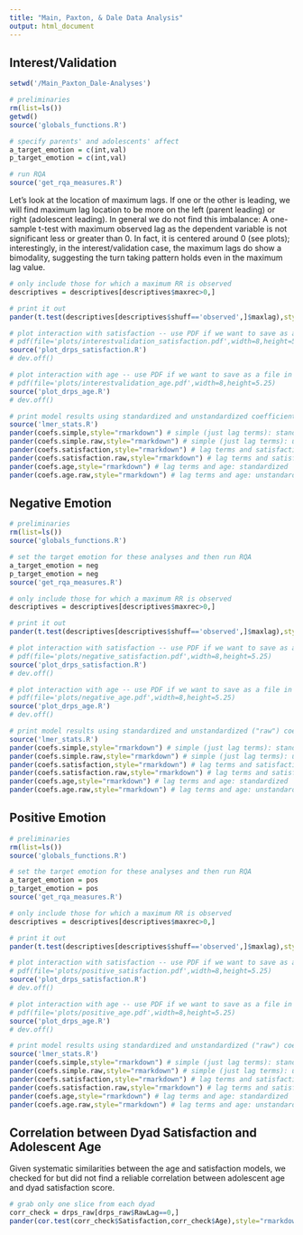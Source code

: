 ```yaml
---
title: "Main, Paxton, & Dale Data Analysis"
output: html_document
---
```


Interest/Validation
-----

```r

setwd('/Main_Paxton_Dale-Analyses')

# preliminaries 
rm(list=ls())
getwd()
source('globals_functions.R')

# specify parents' and adolescents' affect
a_target_emotion = c(int,val)
p_target_emotion = c(int,val)

# run RQA
source('get_rqa_measures.R')

```

Let's look at the location of maximum lags. If one or the other is leading, we will find maximum lag location to be more on the left (parent leading) or right (adolescent leading). In general we do not find this imbalance: A one-sample t-test with maximum observed lag as the dependent variable is not significant less or greater than 0. In fact, it is centered around 0 (see plots); interestingly, in the interest/validation case, the maximum lags do show a bimodality, suggesting the turn taking pattern holds even in the maximum lag value.

```r

# only include those for which a maximum RR is observed
descriptives = descriptives[descriptives$maxrec>0,]

# print it out
pander(t.test(descriptives[descriptives$shuff=='observed',]$maxlag),style="rmarkdown")

# plot interaction with satisfaction -- use PDF if we want to save as a file in a subdirectory
# pdf(file='plots/interestvalidation_satisfaction.pdf',width=8,height=5.25)
source('plot_drps_satisfaction.R')
# dev.off()

# plot interaction with age -- use PDF if we want to save as a file in a subdirectory
# pdf(file='plots/interestvalidation_age.pdf',width=8,height=5.25)
source('plot_drps_age.R')
# dev.off()

# print model results using standardized and unstandardized coefficients
source('lmer_stats.R')
pander(coefs.simple,style="rmarkdown") # simple (just lag terms): standardized
pander(coefs.simple.raw,style="rmarkdown") # simple (just lag terms): unstandardized
pander(coefs.satisfaction,style="rmarkdown") # lag terms and satisfaction: standardized
pander(coefs.satisfaction.raw,style="rmarkdown") # lag terms and satisfaction: unstandardized
pander(coefs.age,style="rmarkdown") # lag terms and age: standardized
pander(coefs.age.raw,style="rmarkdown") # lag terms and age: unstandardized

```

Negative Emotion
------


```r

# preliminaries
rm(list=ls())
source('globals_functions.R')

# set the target emotion for these analyses and then run RQA
a_target_emotion = neg
p_target_emotion = neg
source('get_rqa_measures.R')

# only include those for which a maximum RR is observed
descriptives = descriptives[descriptives$maxrec>0,]

# print it out
pander(t.test(descriptives[descriptives$shuff=='observed',]$maxlag),style="rmarkdown")

# plot interaction with satisfaction -- use PDF if we want to save as a file in a subdirectory
# pdf(file='plots/negative_satisfaction.pdf',width=8,height=5.25)
source('plot_drps_satisfaction.R')
# dev.off()

# plot interaction with age -- use PDF if we want to save as a file in a subdirectory
# pdf(file='plots/negative_age.pdf',width=8,height=5.25)
source('plot_drps_age.R')
# dev.off()

# print model results using standardized and unstandardized ("raw") coefficients
source('lmer_stats.R')
pander(coefs.simple,style="rmarkdown") # simple (just lag terms): standardized
pander(coefs.simple.raw,style="rmarkdown") # simple (just lag terms): unstandardized
pander(coefs.satisfaction,style="rmarkdown") # lag terms and satisfaction: standardized
pander(coefs.satisfaction.raw,style="rmarkdown") # lag terms and satisfaction: unstandardized
pander(coefs.age,style="rmarkdown") # lag terms and age: standardized
pander(coefs.age.raw,style="rmarkdown") # lag terms and age: unstandardized
```

Positive Emotion
------

```r

# preliminaries
rm(list=ls())
source('globals_functions.R')

# set the target emotion for these analyses and then run RQA
a_target_emotion = pos
p_target_emotion = pos
source('get_rqa_measures.R')

# only include those for which a maximum RR is observed
descriptives = descriptives[descriptives$maxrec>0,]

# print it out
pander(t.test(descriptives[descriptives$shuff=='observed',]$maxlag),style="rmarkdown")

# plot interaction with satisfaction -- use PDF if we want to save as a file in a subdirectory
# pdf(file='plots/positive_satisfaction.pdf',width=8,height=5.25)
source('plot_drps_satisfaction.R')
# dev.off()

# plot interaction with age -- use PDF if we want to save as a file in a subdirectory
# pdf(file='plots/positive_age.pdf',width=8,height=5.25)
source('plot_drps_age.R')
# dev.off()

# print model results using standardized and unstandardized ("raw") coefficients
source('lmer_stats.R')
pander(coefs.simple,style="rmarkdown") # simple (just lag terms): standardized
pander(coefs.simple.raw,style="rmarkdown") # simple (just lag terms): unstandardized
pander(coefs.satisfaction,style="rmarkdown") # lag terms and satisfaction: standardized
pander(coefs.satisfaction.raw,style="rmarkdown") # lag terms and satisfaction: unstandardized
pander(coefs.age,style="rmarkdown") # lag terms and age: standardized
pander(coefs.age.raw,style="rmarkdown") # lag terms and age: unstandardized
```

Correlation between Dyad Satisfaction and Adolescent Age
------

Given systematic similarities between the age and satisfaction models, we checked for but did not find a reliable correlation between adolescent age and dyad satisfaction score.

``` r

# grab only one slice from each dyad
corr_check = drps_raw[drps_raw$RawLag==0,]
pander(cor.test(corr_check$Satisfaction,corr_check$Age),style="rmarkdown")

```
